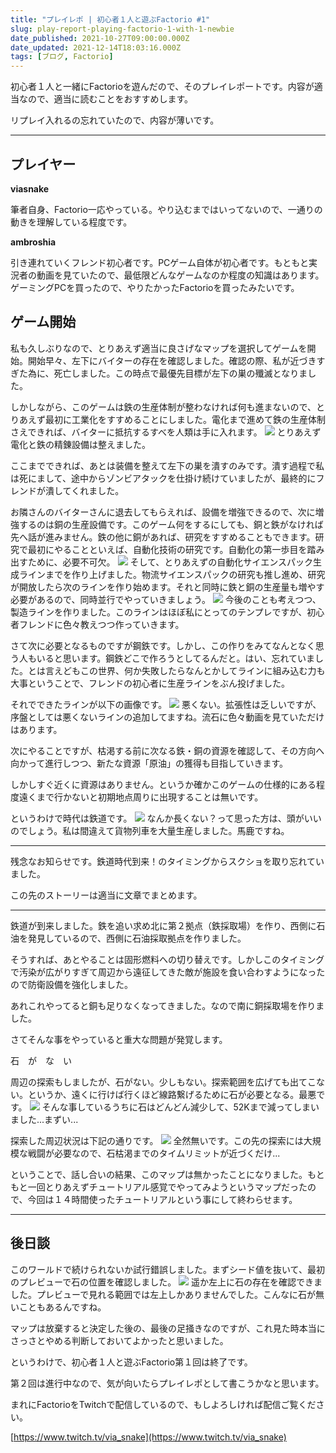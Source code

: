 ```yaml
---
title: "プレイレポ | 初心者１人と遊ぶFactorio #1"
slug: play-report-playing-factorio-1-with-1-newbie
date_published: 2021-10-27T09:00:00.000Z
date_updated: 2021-12-14T18:03:16.000Z
tags: [ブログ, Factorio]
---
```


初心者１人と一緒にFactorioを遊んだので、そのプレイレポートです。内容が適当なので、適当に読むことをおすすめします。

リプレイ入れるの忘れていたので、内容が薄いです。

---

## プレイヤー

**viasnake**

筆者自身、Factorio一応やっている。やり込むまではいってないので、一通りの動きを理解している程度です。

**ambroshia**

引き連れていくフレンド初心者です。PCゲーム自体が初心者です。もともと実況者の動画を見ていたので、最低限どんなゲームなのか程度の知識はあります。ゲーミングPCを買ったので、やりたかったFactorioを買ったみたいです。

## ゲーム開始

私も久しぶりなので、とりあえず適当に良さげなマップを選択してゲームを開始。開始早々、左下にバイターの存在を確認しました。確認の際、私が近づきすぎた為に、死亡しました。この時点で最優先目標が左下の巣の殲滅となりました。

しかしながら、このゲームは鉄の生産体制が整わなければ何も進まないので、とりあえず最初に工業化をすすめることにしました。電化まで進めて鉄の生産体制さえできれば、バイターに抵抗するすべを人類は手に入れます。
![](https://i.imgur.com/n201u1o.jpg)
とりあえず電化と鉄の精錬設備は整えました。

ここまでできれば、あとは装備を整えて左下の巣を潰すのみです。潰す過程で私は死にまして、途中からゾンビアタックを仕掛け続けていましたが、最終的にフレンドが潰してくれました。

お隣さんのバイターさんに退去してもらえれば、設備を増強できるので、次に増強するのは銅の生産設備です。このゲーム何をするにしても、銅と鉄がなければ先へ話が進みません。鉄の他に銅があれば、研究をすすめることもできます。研究で最初にやることといえば、自動化技術の研究です。自動化の第一歩目を踏み出すために、必要不可欠。
![](https://i.imgur.com/czOcPUs.jpg)
そして、とりあえずの自動化サイエンスパック生成ラインまでを作り上げました。物流サイエンスパックの研究も推し進め、研究が開放したら次のラインを作り始めます。それと同時に鉄と銅の生産量も増やす必要があるので、同時並行でやっていきましょう。
![](https://i.imgur.com/yManwjx.jpg)
今後のことも考えつつ、製造ラインを作りました。このラインはほぼ私にとってのテンプレですが、初心者フレンドに色々教えつつ作っていきます。

さて次に必要となるものですが鋼鉄です。しかし、この作りをみてなんとなく思う人もいると思います。鋼鉄どこで作ろうとしてるんだと。はい、忘れていました。とは言えどもこの世界、何か失敗したらなんとかしてラインに組み込む力も大事ということで、フレンドの初心者に生産ラインをぶん投げました。

それでできたラインが以下の画像です。
![](https://i.imgur.com/VILLISP.jpg)
悪くない。拡張性は乏しいですが、序盤としては悪くないラインの追加してますね。流石に色々動画を見ていただけはあります。

次にやることですが、枯渇する前に次なる鉄・銅の資源を確認して、その方向へ向かって進行しつつ、新たな資源「原油」の獲得も目指していきます。

しかしすぐ近くに資源はありません。というか確かこのゲームの仕様的にある程度遠くまで行かないと初期地点周りに出現することは無いです。

というわけで時代は鉄道です。
![](https://i.imgur.com/xXYqvDH.jpg)
なんか長くない？って思った方は、頭がいいのでしょう。私は間違えて貨物列車を大量生産しました。馬鹿ですね。

---

残念なお知らせです。鉄道時代到来！のタイミングからスクショを取り忘れていました。

この先のストーリーは適当に文章でまとめます。

---

鉄道が到来しました。鉄を追い求め北に第２拠点（鉄採取場）を作り、西側に石油を発見しているので、西側に石油採取拠点を作りました。

そうすれば、あとやることは固形燃料への切り替えです。しかしこのタイミングで汚染が広がりすぎて周辺から遠征してきた敵が施設を食い合わすようになったので防衛設備を強化しました。

あれこれやってると銅も足りなくなってきました。なので南に銅採取場を作りました。

さてそんな事をやっていると重大な問題が発覚します。

石　が　な　い

周辺の探索もしましたが、石がない。少しもない。探索範囲を広げても出てこない。というか、遠くに行けば行くほど線路繋げるために石が必要となる。最悪です。
![](https://i.imgur.com/0BC7CIr.jpg)
そんな事しているうちに石はどんどん減少して、52Kまで減ってしまいました...まずい...

探索した周辺状況は下記の通りです。
![](https://i.imgur.com/uOpHtwa.jpg)
全然無いです。この先の探索には大規模な戦闘が必要なので、石枯渇までのタイムリミットが近づくだけ...

ということで、話し合いの結果、このマップは無かったことになりました。もともと一回とりあえずチュートリアル感覚でやってみようというマップだったので、今回は１４時間使ったチュートリアルという事にして終わらせます。

---

## 後日談

このワールドで続けられないか試行錯誤しました。まずシード値を抜いて、最初のプレビューで石の位置を確認しました。
![](https://i.imgur.com/zGnjLmH.png)
遥か左上に石の存在を確認できました。プレビューで見れる範囲では左上しかありませんでした。こんなに石が無いこともあるんですね。

マップは放棄すると決定した後の、最後の足掻きなのですが、これ見た時本当にさっさとやめる判断しておいてよかったと思いました。

というわけで、初心者１人と遊ぶFactorio第１回は終了です。

第２回は進行中なので、気が向いたらプレイレポとして書こうかなと思います。

まれにFactorioをTwitchで配信しているので、もしよろしければ配信ご覧ください。

[https://www.twitch.tv/via_snake](https://www.twitch.tv/via_snake)
